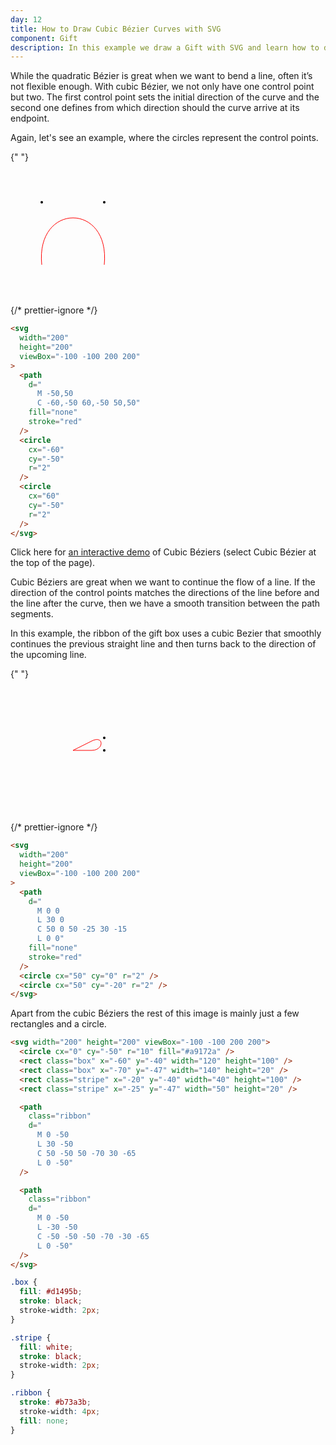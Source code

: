 ```yaml
---
day: 12
title: How to Draw Cubic Bézier Curves with SVG
component: Gift
description: In this example we draw a Gift with SVG and learn how to draw cubic bézier curves.
---
```



While the quadratic Bézier is great when we want to bend a line, often it’s not flexible enough. With cubic Bézier, we not only have one control point but two. The first control point sets the initial direction of the curve and the second one defines from which direction should the curve arrive at its endpoint.

Again, let's see an example, where the circles represent the control points.

<Example>

{" "}

<svg width="200" height="200" viewBox="-100 -100 200 200">
  <path d="M -50,50 C -60,-50 60,-50 50,50" fill="none" stroke="red" />
  <circle cx="-50" cy="-50" r="2" />
  <circle cx="50" cy="-50" r="2" />
</svg>

{/* prettier-ignore */}
```html
<svg 
  width="200"
  height="200"
  viewBox="-100 -100 200 200"
>
  <path 
    d="
      M -50,50 
      C -60,-50 60,-50 50,50"
    fill="none"
    stroke="red"
  />
  <circle
    cx="-60" 
    cy="-50" 
    r="2" 
  />
  <circle 
    cx="60" 
    cy="-50"
    r="2" 
  />
</svg>
```

</Example>

Click here for <a href="https://hunormarton.github.io/svg-curves" target="_blank" rel="noopener">an interactive demo</a> of Cubic Béziers (select Cubic Bézier at the top of the page).

Cubic Béziers are great when we want to continue the flow of a line. If the direction of the control points matches the directions of the line before and the line after the curve, then we have a smooth transition between the path segments.

In this example, the ribbon of the gift box uses a cubic Bezier that smoothly continues the previous straight line and then turns back to the direction of the upcoming line.

<Example>

{" "}

<svg width="200" height="200" viewBox="-100 -100 200 200">
  <path
    class="ribbon"
    d="
      M 0 0
      L 30 0
      C 50 0 50 -25 30 -15
      L 0 0"
    fill="none"
    stroke="red"
  />
  <circle cx="50" cy="0" r="2" />
  <circle cx="50" cy="-20" r="2" />
</svg>

{/* prettier-ignore */}
```html
<svg 
  width="200"
  height="200"
  viewBox="-100 -100 200 200"
>
  <path 
    d="
      M 0 0
      L 30 0
      C 50 0 50 -25 30 -15
      L 0 0"
    fill="none"
    stroke="red"
  />
  <circle cx="50" cy="0" r="2" />
  <circle cx="50" cy="-20" r="2" />
</svg>
```

</Example>

Apart from the cubic Béziers the rest of this image is mainly just a few rectangles and a circle.

<Final>

```html
<svg width="200" height="200" viewBox="-100 -100 200 200">
  <circle cx="0" cy="-50" r="10" fill="#a9172a" />
  <rect class="box" x="-60" y="-40" width="120" height="100" />
  <rect class="box" x="-70" y="-47" width="140" height="20" />
  <rect class="stripe" x="-20" y="-40" width="40" height="100" />
  <rect class="stripe" x="-25" y="-47" width="50" height="20" />

  <path
    class="ribbon"
    d="
      M 0 -50
      L 30 -50
      C 50 -50 50 -70 30 -65
      L 0 -50"
  />

  <path
    class="ribbon"
    d="
      M 0 -50
      L -30 -50
      C -50 -50 -50 -70 -30 -65
      L 0 -50"
  />
</svg>
```

```css
.box {
  fill: #d1495b;
  stroke: black;
  stroke-width: 2px;
}

.stripe {
  fill: white;
  stroke: black;
  stroke-width: 2px;
}

.ribbon {
  stroke: #b73a3b;
  stroke-width: 4px;
  fill: none;
}
```

</Final>
